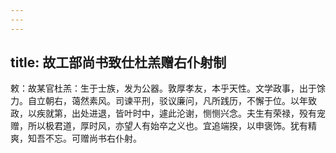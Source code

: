 ```yaml
---
---
---
```

title: 故工部尚书致仕杜羔赠右仆射制
---



敕：故某官杜羔：生于士族，发为公器。敦厚孝友，本乎天性。文学政事，出于馀力。自立朝右，蔼然素风。司谏平刑，驳议廉问，凡所践历，不懈于位。以年致政，以疾就第，出处进退，皆叶时中，遽此沦谢，恻恻兴念。夫生有荣禄，殁有宠赠，所以极君道，厚时风，亦望人有始卒之义也。宜追端揆，以申褒饰。犹有精爽，知吾不忘。可赠尚书右仆射。